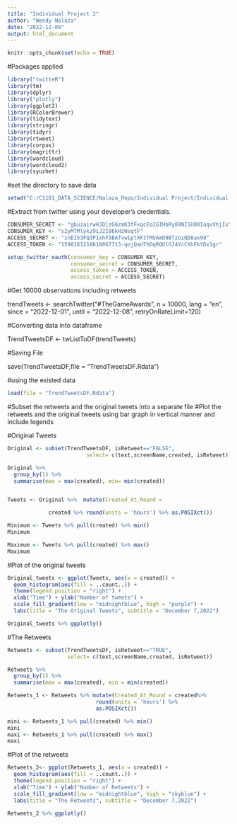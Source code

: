 ```yaml
---
title: "Individual Project 2"
author: "Wendy Nalaza"
date: "2022-12-09"
output: html_document
---
```


```r
knitr::opts_chunk$set(echo = TRUE)
```
#Packages applied
```r
library("twitteR")
library(tm)
library(dplyr)
library("plotly")
library(ggplot2)
library(RColorBrewer)
library(tidytext)
library(stringr)
library(tidyr)
library(rtweet)
library(corpus)
library(magrittr)
library(wordcloud)
library(wordcloud2)
library(syuzhet)
```

#set the directory to save data
```r
setwd("C:/CS101_DATA_SCIENCE/Nalaza_Repo/Individual Project/Individual Project 2")
```
#Extract from twitter using your developer's credentials.
```r
CONSUMER_SECRET <- "gbuzairwHJDlzG6zmK3fFxqcEo2GIHbRy89NISU80IaqvVhjIx"
CONSUMER_KEY <- "s2yMTMlykz9iJ2I86kHzWsqtF"
ACCESS_SECRET <- "znEI53FQ3P1xhF3BAfvwiptXKtTMSAmD9BTzozQD8ax98"
ACCESS_TOKEN <- "1598161218618867713-qojQanThDqRQOlGJ4YcCXhFkYDx1gr"
```

```r
setup_twitter_oauth(consumer_key = CONSUMER_KEY,
                    consumer_secret = CONSUMER_SECRET,
                    access_token = ACCESS_TOKEN,
                    access_secret = ACCESS_SECRET)
```
#Get 10000 observations including retweets


trendTweets <- searchTwitter("#TheGameAwards",
                             n = 10000,
                             lang = "en",
                             since = "2022-12-01",
                             until = "2022-12-08",
                             retryOnRateLimit=120)
                             
#Converting data into dataframe

TrendTweetsDF <- twListToDF(trendTweets)

#Saving File

save(TrendTweetsDF,file = "TrendTweetsDF.Rdata")

#using the existed data
```r
load(file = "TrendTweetsDF.Rdata")
```

#Subset the retweets and the original tweets into a separate file
#Plot the retweets and the original tweets using bar graph in vertical manner and include legends

#Original Tweets
```r
Original <- subset(TrendTweetsDF, isRetweet=="FALSE",
                         select= c(text,screenName,created, isRetweet))

Original %>%
  group_by(1) %>%
  summarise(max = max(created), min= min(created))


Tweets <- Original %>%  mutate(Created_At_Round = 

             created %>% round(units = 'hours') %>% as.POSIXct())
```
```r
Minimum <- Tweets %>% pull(created) %>% min()
Minimum

Maximum <- Tweets %>% pull(created) %>% max()
Maximum

```
#Plot of the original tweets

```r
Original_tweets <- ggplot(Tweets, aes(x = created)) +
  geom_histogram(aes(fill = ..count..)) +
  theme(legend.position = "right") +
  xlab("Time") + ylab("Number of tweets") + 
  scale_fill_gradient(low = "midnightblue", high = "purple") + 
  labs(title = "The Original Tweets", subtitle = "December 7,2022")

Original_tweets %>% ggplotly()
```
#The Retweets
```r
Retweets <- subset(TrendTweetsDF, isRetweet=="TRUE",
                   select= c(text,screenName,created, isRetweet))

Retweets %>%  
  group_by(1) %>%  
  summarise(max = max(created), min = min(created))

Retweets_1 <- Retweets %>% mutate(Created_At_Round = created%>% 
                            round(units = 'hours') %>%
                            as.POSIXct())
```

```r
mini <- Retweets_1 %>% pull(created) %>% min()
mini
maxi <- Retweets_1 %>% pull(created) %>% max()
maxi
```
#Plot of the retweets
```r
Retweets_2<- ggplot(Retweets_1, aes(x = created)) +
  geom_histogram(aes(fill = ..count..)) +
  theme(legend.position = "right") +
  xlab("Time") + ylab("Number of Retweets") + 
  scale_fill_gradient(low = "midnightblue", high = "skyblue") +
  labs(title = "The Retweets", subtitle = "December 7,2022")

Retweets_2 %>% ggplotly()
```